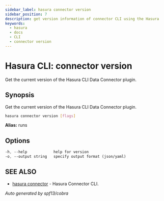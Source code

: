 ```yaml
---
sidebar_label: hasura connector version
sidebar_position: 7
description: get version information of connector CLI using the Hasura CLI
keywords:
  - hasura
  - docs
  - CLI
  - connector version
---
```


# Hasura CLI: connector version

Get the current version of the Hasura CLI Data Connector plugin.

## Synopsis

Get the current version of the Hasura CLI Data Connector plugin.

```bash
hasura connector version [flags]
```

**Alias:** runs

## Options

```sass
-h, --help            help for version
-o, --output string   specify output format (json/yaml)
```

## SEE ALSO

- [hasura connector](/hasura-cli/connector-plugin/commands/connector.mdx) - Hasura Connector CLI.

_Auto generated by spf13/cobra_
